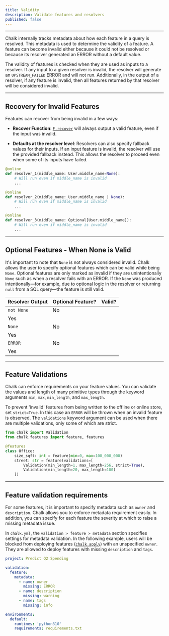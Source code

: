 ```yaml
---
title: Validity
description: Validate features and resolvers
published: false
---
```



---
Chalk internally tracks metadata about how each feature in a query is resolved.
This metadata is used to determine the validity of a feature. A feature can become
invalid either because it could not be resolved or because its resolver generated
an ERROR without a default value.

The validity of features is checked when they are used as inputs to a resolver.
If any input to a given resolver is invalid, the resolver will generate an `UPSTREAM_FAILED`
ERROR and will not run. Additionally, in the output of a resolver, if any feature is invalid,
then all features returned by that resolver will be considered invalid.

---

## Recovery for Invalid Features

Features can recover from being invalid in a few ways:

- **Recover Function**: [`F.recover`](/api-docs#recover) will always output a valid feature, even if the input was invalid.

- **Defaults at the resolver level**: Resolvers can also specify fallback values for their inputs. If an input feature is invalid, the resolver will use the provided fallback instead. This allows the resolver to proceed even when some of its inputs have failed.

```python
@online
def resolver_1(middle_name: User.middle_name=None):
    # Will run even if middle_name is invalid
    ...

@online
def resolver_2(middle_name: User.middle_name | None):
    # Will run even if middle_name is invalid
    ...

@online
def resolver_3(middle_name: Optional[User.middle_name]):
    # Will run even if middle_name is invalid
    ...
```
---

## Optional Features - When None is Valid
It's important to note that `None` is not always considered invalid. Chalk allows the user to specify optional features
which can be valid while being `None`. Optional features are only marked as invalid if they are unintentionally `None` such as when a resolver fails with an ERROR.
If the `None` was produced intentionally—for example, due to optional logic in the resolver or returning `null` from a SQL query—the feature is still valid.

<table className="w-full text-center">
    <thead>
    <tr>
        <th>Resolver Output </th>
        <th>Optional Feature?</th>
        <th>Valid?</th>
    </tr>
    </thead>
    <tbody>
    <tr>
        <td rowspan={2} className="align-middle"><code className="mx-auto">not None</code></td>
        <td className="align-middle">No</td>
        <td className="text-teal-700"><CheckIcon className="h-6 text-teal-700 mx-auto" /></td>
    </tr>
    <tr>
        <td className="align-middle">Yes</td>
        <td><CheckIcon className="h-6 text-teal-700 mx-auto" /></td>
    </tr>
    <tr>
        <td rowspan={2} className="align-middle"><code className="mx-auto">None</code></td>
        <td className="align-middle border-t-4">No</td>
        <td className="border-t-4"><CancelIcon className="h-6 text-red-800 mx-auto" /></td>
    </tr>
    <tr>
        <td className="align-middle">Yes</td>
        <td><CheckIcon className="h-6 text-teal-700 mx-auto" /></td>
    </tr>
    <tr>
        <td rowspan={2} className="align-middle "><code className="mx-auto text-red-800">ERROR</code></td>
        <td className="align-middle border-t-4">No</td>
        <td className="border-t-4"><CancelIcon className="h-6 text-red-800 mx-auto" /></td>
    </tr>
    <tr>
        <td className="align-middle">Yes</td>
        <td><CancelIcon className="h-6 text-red-800 mx-auto" /></td>
    </tr>
    </tbody>
</table>

---

## Feature Validations

Chalk can enforce requirements on your feature values.
You can validate the values and length of many primitive types
through the keyword arguments `min`, `max`, `min_length`, and `max_length`.

[//]: # (A feature which does not meet the given constraints will not be fed to downstream resolvers or returned in queries.)
To prevent 'invalid' features from being written
to the offline or online store, set `strict=True`.
In this case an `ERROR` will be thrown when an invalid
feature is observed.
The `validations` keyword argument can be used when there are
multiple validations, only some of which are strict.

```python
from chalk import Validation
from chalk.features import feature, features

@features
class Office:
    size_sqft: int = feature(min=0, max=100_000_000)
    street: str = feature(validations=[
        Validation(min_length=1, max_length=256, strict=True),
        Validation(min_length=20, max_length=100)
    ])
```

---

## Feature validation requirements

For some features, it is important to specify metadata
such as `owner` and `description`.
Chalk allows you to enforce metadata requirement easily.
In addition, you can specify for each feature the severity
at which to raise a missing metadata issue.

In `chalk.yml`, the `validation > feature > metadata`
section specifies settings for metadata validation.
In the following example, users will be blocked from
deploying features ([`chalk apply`](/cli/apply)) with
an unspecified `owner`. They are allowed to deploy
features with missing `description` and `tags`.

```yaml
project: Predict Q2 Spending

validation:
  feature:
    metadata:
      - name: owner
        missing: ERROR
      - name: description
        missing: warning
      - name: tags
        missing: info

environments:
  default:
    runtimes: 'python310'
    requirements: requirements.txt
```
